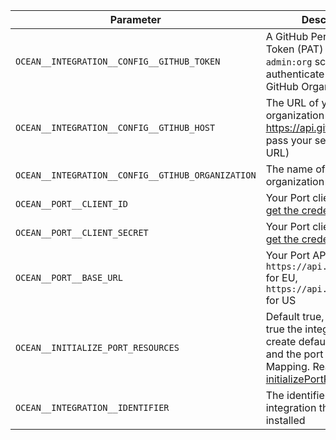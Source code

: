 | Parameter | Description | Example | Required |
| --------- | ----------- | ------- | -------- |
| `OCEAN__INTEGRATION__CONFIG__GITHUB_TOKEN` | A GitHub Personal Access Token (PAT) with `repo` and `admin:org` scopes to authenticate with your GitHub Organization. | | ✅  |
| `OCEAN__INTEGRATION__CONFIG__GTIHUB_HOST` | The URL of your Github organization (will default to https://api.github.com, pass your self-hosted URL) | https://api.github.com | ❌  |
| `OCEAN__INTEGRATION__CONFIG__GTIHUB_ORGANIZATION` | The name of your Github organization | | ✅ |
| `OCEAN__PORT__CLIENT_ID` | Your Port client ([How to get the credentials](https://docs.port.io/build-your-software-catalog/custom-integration/api/#find-your-port-credentials)) id | | ✅ |
| `OCEAN__PORT__CLIENT_SECRET` | Your Port client ([How to get the credentials](https://docs.port.io/build-your-software-catalog/custom-integration/api/#find-your-port-credentials)) secret | | ✅ |
| `OCEAN__PORT__BASE_URL` | Your Port API URL - `https://api.getport.io` for EU, `https://api.us.getport.io` for US | | ✅ |
| `OCEAN__INITIALIZE_PORT_RESOURCES` | Default true, When set to true the integration will create default blueprints and the port App config Mapping. Read more about [initializePortResources](https://ocean.getport.io/develop-an-integration/integration-configuration/#initializeportresources---initialize-port-resources) | | ❌ |
| `OCEAN__INTEGRATION__IDENTIFIER` | The identifier of the integration that will be installed | | ❌ |
